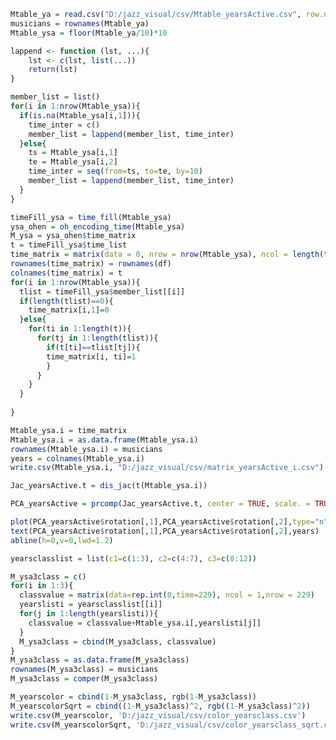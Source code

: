 ```r
Mtable_ya = read.csv("D:/jazz_visual/csv/Mtable_yearsActive.csv", row.names = 1)[,2:3]
musicians = rownames(Mtable_ya)
Mtable_ysa = floor(Mtable_ya/10)*10
```

```r
lappend <- function (lst, ...){
    lst <- c(lst, list(...))
    return(lst)
}

member_list = list()
for(i in 1:nrow(Mtable_ysa)){
  if(is.na(Mtable_ysa[i,1])){
    time_inter = c()
    member_list = lappend(member_list, time_inter)
  }else{
    ts = Mtable_ysa[i,1]
    te = Mtable_ysa[i,2]
    time_inter = seq(from=ts, to=te, by=10)
    member_list = lappend(member_list, time_inter)
  } 
}

timeFill_ysa = time_fill(Mtable_ysa)
ysa_ohen = oh_encoding_time(Mtable_ysa)
M_ysa = ysa_ohen$time_matrix
t = timeFill_ysa$time_list
time_matrix = matrix(data = 0, nrow = nrow(Mtable_ysa), ncol = length(t))
rownames(time_matrix) = rownames(df)
colnames(time_matrix) = t
for(i in 1:nrow(Mtable_ysa)){
  tlist = timeFill_ysa$member_list[[i]]
  if(length(tlist)==0){
    time_matrix[i,1]=0
  }else{
    for(ti in 1:length(t)){
      for(tj in 1:length(tlist)){
        if(t[ti]==tlist[tj]){
        time_matrix[i, ti]=1
        }
      }
    }
  }
  
}

Mtable_ysa.i = time_matrix
Mtable_ysa.i = as.data.frame(Mtable_ysa.i)
rownames(Mtable_ysa.i) = musicians
years = colnames(Mtable_ysa.i)
write.csv(Mtable_ysa.i, "D:/jazz_visual/csv/matrix_yearsActive_i.csv")
```

```r
Jac_yearsActive.t = dis_jac(t(Mtable_ysa.i))
```


```r
PCA_yearsActive = prcomp(Jac_yearsActive.t, center = TRUE, scale. = TRUE)
```

```r
plot(PCA_yearsActive$rotation[,1],PCA_yearsActive$rotation[,2],type="n",xlab="PC1",ylab="PC2",main="Active years interval ",cex.axis=1.2,cex.lab=1.2,cex.main=1.6)
text(PCA_yearsActive$rotation[,1],PCA_yearsActive$rotation[,2],years)
abline(h=0,v=0,lwd=1.2)
```

```r

yearsclasslist = list(c1=c(1:3), c2=c(4:7), c3=c(8:12))

M_ysa3class = c()
for(i in 1:3){
  classvalue = matrix(data=rep.int(0,time=229), ncol = 1,nrow = 229)
  yearslisti = yearsclasslist[[i]]
  for(j in 1:length(yearslisti)){
    classvalue = classvalue+Mtable_ysa.i[,yearslisti[j]]
  }
  M_ysa3class = cbind(M_ysa3class, classvalue)
}
M_ysa3class = as.data.frame(M_ysa3class)
rownames(M_ysa3class) = musicians
M_ysa3class = comper(M_ysa3class)
```

```r
M_yearscolor = cbind(1-M_ysa3class, rgb(1-M_ysa3class))
M_yearscolorSqrt = cbind((1-M_ysa3class)^2, rgb((1-M_ysa3class)^2))
write.csv(M_yearscolor, 'D:/jazz_visual/csv/color_yearsclass.csv')
write.csv(M_yearscolorSqrt, 'D:/jazz_visual/csv/color_yearsclass_sqrt.csv')
```
